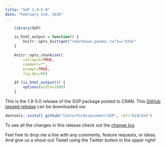 ```yaml
---
title: "SGP 1.9-5.0"
date: "February 2nd, 2020"
---
```


```r
    library(SGP)

    is_html_output = function() {
        knitr::opts_knit$get("rmarkdown.pandoc.to")=="html"
    }

    knitr::opts_chunk$set(
        collapse=TRUE,
        comment="",
        prompt=TRUE,
        fig.dpi=96)

    if (is_html_output()) {
        options(width=1000)
    }
```


This is the 1.9-5.0 release of the SGP package posted to CRAN. This [GitHub tagged release](https://github.com/CenterForAssessment/SGP/releases/tag/619c5e4)
can be downloaded via:

```r
devtools::install_github("CenterForAssessment/SGP", ref="619c5e4")
```

To see all the changes in this release check out the [change log](https://sgp.io/news/index.html#sgp-1-9-5-0).


Feel free to drop me a line with any comments, feature requests, or ideas. And give us a shout-out Tweet using the Twitter button in the upper right!
